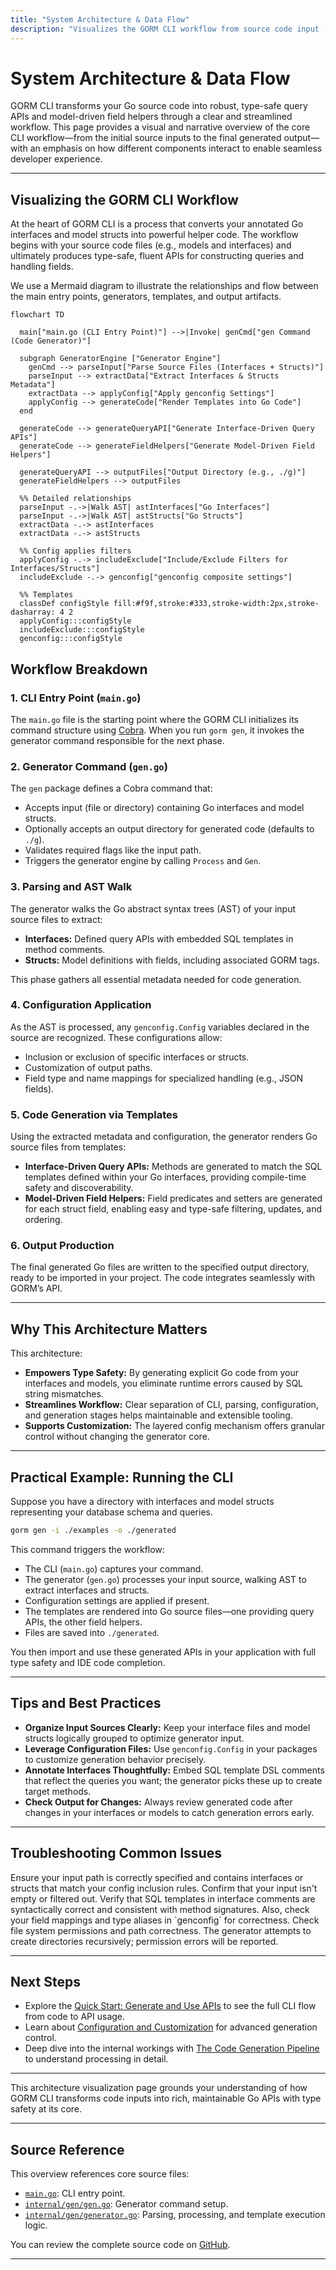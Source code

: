 ```yaml
---
title: "System Architecture & Data Flow"
description: "Visualizes the GORM CLI workflow from source code input (models, interfaces, configs), through the generator engine, to the creation of type-safe queries and field helpers. Uses a mermaid diagram to diagrammatically illustrate relations between entry points (e.g., `main.go`), generators, templates, and the output artifacts."
---
```


# System Architecture & Data Flow

GORM CLI transforms your Go source code into robust, type-safe query APIs and model-driven field helpers through a clear and streamlined workflow. This page provides a visual and narrative overview of the core CLI workflow—from the initial source inputs to the final generated output—with an emphasis on how different components interact to enable seamless developer experience.

---

## Visualizing the GORM CLI Workflow

At the heart of GORM CLI is a process that converts your annotated Go interfaces and model structs into powerful helper code. The workflow begins with your source code files (e.g., models and interfaces) and ultimately produces type-safe, fluent APIs for constructing queries and handling fields.

We use a Mermaid diagram to illustrate the relationships and flow between the main entry points, generators, templates, and output artifacts.

```mermaid
flowchart TD

  main["main.go (CLI Entry Point)"] -->|Invoke| genCmd["gen Command (Code Generator)"]

  subgraph GeneratorEngine ["Generator Engine"]
    genCmd --> parseInput["Parse Source Files (Interfaces + Structs)"]
    parseInput --> extractData["Extract Interfaces & Structs Metadata"]
    extractData --> applyConfig["Apply genconfig Settings"]
    applyConfig --> generateCode["Render Templates into Go Code"]
  end

  generateCode --> generateQueryAPI["Generate Interface-Driven Query APIs"]
  generateCode --> generateFieldHelpers["Generate Model-Driven Field Helpers"]

  generateQueryAPI --> outputFiles["Output Directory (e.g., ./g)"]
  generateFieldHelpers --> outputFiles

  %% Detailed relationships
  parseInput -.->|Walk AST| astInterfaces["Go Interfaces"]
  parseInput -.->|Walk AST| astStructs["Go Structs"]
  extractData -.-> astInterfaces
  extractData -.-> astStructs

  %% Config applies filters
  applyConfig -.-> includeExclude["Include/Exclude Filters for Interfaces/Structs"]
  includeExclude -.-> genconfig["genconfig composite settings"]

  %% Templates
  classDef configStyle fill:#f9f,stroke:#333,stroke-width:2px,stroke-dasharray: 4 2
  applyConfig:::configStyle
  includeExclude:::configStyle
  genconfig:::configStyle

```

## Workflow Breakdown

### 1. CLI Entry Point (`main.go`)
The `main.go` file is the starting point where the GORM CLI initializes its command structure using [Cobra](https://github.com/spf13/cobra). When you run `gorm gen`, it invokes the generator command responsible for the next phase.

### 2. Generator Command (`gen.go`)
The `gen` package defines a Cobra command that:

- Accepts input (file or directory) containing Go interfaces and model structs.
- Optionally accepts an output directory for generated code (defaults to `./g`).
- Validates required flags like the input path.
- Triggers the generator engine by calling `Process` and `Gen`.

### 3. Parsing and AST Walk
The generator walks the Go abstract syntax trees (AST) of your input source files to extract:

- **Interfaces:** Defined query APIs with embedded SQL templates in method comments.
- **Structs:** Model definitions with fields, including associated GORM tags.

This phase gathers all essential metadata needed for code generation.

### 4. Configuration Application
As the AST is processed, any `genconfig.Config` variables declared in the source are recognized. These configurations allow:

- Inclusion or exclusion of specific interfaces or structs.
- Customization of output paths.
- Field type and name mappings for specialized handling (e.g., JSON fields).

### 5. Code Generation via Templates
Using the extracted metadata and configuration, the generator renders Go source files from templates:

- **Interface-Driven Query APIs:** Methods are generated to match the SQL templates defined within your Go interfaces, providing compile-time safety and discoverability.
- **Model-Driven Field Helpers:** Field predicates and setters are generated for each struct field, enabling easy and type-safe filtering, updates, and ordering.

### 6. Output Production
The final generated Go files are written to the specified output directory, ready to be imported in your project. The code integrates seamlessly with GORM’s API.

---

## Why This Architecture Matters

This architecture:

- **Empowers Type Safety:** By generating explicit Go code from your interfaces and models, you eliminate runtime errors caused by SQL string mismatches.
- **Streamlines Workflow:** Clear separation of CLI, parsing, configuration, and generation stages helps maintainable and extensible tooling.
- **Supports Customization:** The layered config mechanism offers granular control without changing the generator core.

---

## Practical Example: Running the CLI

Suppose you have a directory with interfaces and model structs representing your database schema and queries.

```bash
gorm gen -i ./examples -o ./generated
```

This command triggers the workflow:

- The CLI (`main.go`) captures your command.
- The generator (`gen.go`) processes your input source, walking AST to extract interfaces and structs.
- Configuration settings are applied if present.
- The templates are rendered into Go source files—one providing query APIs, the other field helpers.
- Files are saved into `./generated`.

You then import and use these generated APIs in your application with full type safety and IDE code completion.

---

## Tips and Best Practices

- **Organize Input Sources Clearly:** Keep your interface files and model structs logically grouped to optimize generator input.
- **Leverage Configuration Files:** Use `genconfig.Config` in your packages to customize generation behavior precisely.
- **Annotate Interfaces Thoughtfully:** Embed SQL template DSL comments that reflect the queries you want; the generator picks these up to create target methods.
- **Check Output for Changes:** Always review generated code after changes in your interfaces or models to catch generation errors early.

---

## Troubleshooting Common Issues

<AccordionGroup title="Troubleshooting Tips">
<Accordion title="Generator Doesn't Output Files">
Ensure your input path is correctly specified and contains interfaces or structs that match your config inclusion rules. Confirm that your input isn't empty or filtered out.
</Accordion>
<Accordion title="Compilation Errors in Generated Code">
Verify that SQL templates in interface comments are syntactically correct and consistent with method signatures. Also, check your field mappings and type aliases in `genconfig` for correctness.
</Accordion>
<Accordion title="Output Directory Not Created">
Check file system permissions and path correctness. The generator attempts to create directories recursively; permission errors will be reported.
</Accordion>
</AccordionGroup>

---

## Next Steps

- Explore the [Quick Start: Generate and Use APIs](https://docs.gorm.io/getting-started/first-run/quickstart-sample) to see the full CLI flow from code to API usage.
- Learn about [Configuration and Customization](https://docs.gorm.io/getting-started/first-run/configuration-setup) for advanced generation control.
- Deep dive into the internal workings with [The Code Generation Pipeline](https://docs.gorm.io/concepts/architecture-overview/code-generation-pipeline) to understand processing in detail.

---

This architecture visualization page grounds your understanding of how GORM CLI transforms code inputs into rich, maintainable Go APIs with type safety at its core.


---

## Source Reference

This overview references core source files:

- [`main.go`](https://github.com/go-gorm/cli/blob/main/main.go): CLI entry point.
- [`internal/gen/gen.go`](https://github.com/go-gorm/cli/blob/main/internal/gen/gen.go): Generator command setup.
- [`internal/gen/generator.go`](https://github.com/go-gorm/cli/blob/main/internal/gen/generator.go): Parsing, processing, and template execution logic.

You can review the complete source code on [GitHub](https://github.com/go-gorm/cli).


---